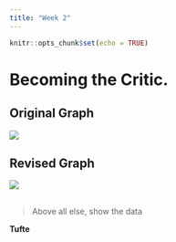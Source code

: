 ```yaml
---
title: "Week 2"
---
```


```r
knitr::opts_chunk$set(echo = TRUE)
```

# Becoming the Critic.

## Original Graph
![](http://www.perceptualedge.com/images/example9problem.gif)

## Revised Graph
![](http://www.perceptualedge.com/images/example9solution.jpg)

## 
> Above all else, show the data

**Tufte**
